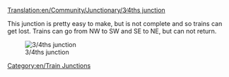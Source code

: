 [[Translation:en/Community/Junctionary/3∕4ths junction]]

{{en/Junctionsmenu}}
This junction is pretty easy to make, but is not complete and so trains can get lost.  Trains can go from NW to SW and SE to NE, but can not return.

[[File:en/3.4ths junction.png|center|frame|3/4ths junction]]

{{en/Junction Criteria|Cheap|1|2|2|2|1|0|1|1|0|0|0||Broken down trains affect at maximum 2 tracks. Example: On the southern right turn from SW to SE also the left turn from NW to NE is blocked (and the straight track from NW to SE, but that has at that point already joined the southern track).|
*Trains arriving from northeast or southwest are unable to turn left.
*Small
*Slope only in the one way of railway
*Useful for fast, serial construction
*Trains in line direction are not slowed, or slowed only a bit and are not blocked themselves
}}

[[Category:en/Train Junctions]]
